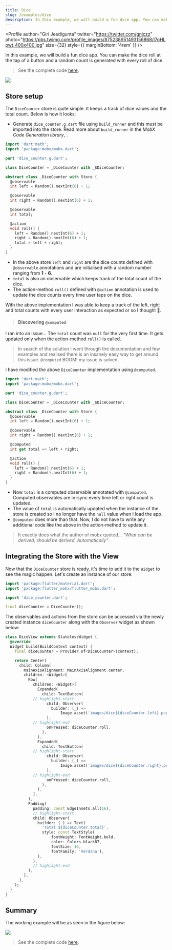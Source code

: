```yaml
---
title: Dice
slug: /examples/dice
description: In this example, we will build a fun dice app. You can make the dice roll at the tap of a button and a random count is generated with every roll of dice.
---
```



<Profile
  author="Giri Jeedigunta"
  twitter="https://twitter.com/gniczz"
  photo="https://pbs.twimg.com/profile_images/875238951493156868/i7qHLpwt_400x400.jpg"
  size={32}
  style={{ marginBottom: '4rem' }}
/>

In this example, we will build a fun dice app. You can make the dice roll at the tap of a button and a random count is generated with every roll of dice.

> See the complete code [here](https://github.com/mobxjs/mobx.dart/tree/master/mobx_examples/lib/dice).


<img src={diceJpg} />

## Store setup

The `DiceCounter` store is quite simple. It keeps a track of dice values and the total count. Below is how it looks:

- Generate `dice_counter.g.dart` file using `build_runner` and this must be imported into the store. Read more about `build_runner` in the _MobX Code Generation library_, <PubBadge name="mobx_codegen" />.

```dart
import 'dart:math';
import 'package:mobx/mobx.dart';

part 'dice_counter.g.dart';

class DiceCounter = _DiceCounter with _$DiceCounter;

abstract class _DiceCounter with Store {
  @observable
  int left = Random().nextInt(6) + 1;

  @observable
  int right = Random().nextInt(6) + 1;

  @observable
  int total;

  @action
  void roll() {
    left = Random().nextInt(6) + 1;
    right = Random().nextInt(6) + 1;
    total = left + right;
  }
}

```

- In the above store `left` and `right` are the dice counts defined with `@observable` annotations and are initialised with a random number ranging from **1** - **6**.
- `total` is also an observable which keeps track of the total count of the dice.
- The action-method `roll()` defined with `@action` annotation is used to update the dice counts every time user taps on the dice.

With the above implementation I was able to keep a track of the left, right and total counts with every user interaction as expected or so I thought 🤔.

> #### Discovering `@computed`

I ran into an issue... The `total` count was `null` for the very first time. It gets updated only when the action-method `roll()` is called.

> In search of the solution I went through the documentation and few examples and realised there is an insanely easy way to get around this issue. `@computed` BOOM! my issue is solved.

I have modified the above `DiceCounter` implementation using `@computed`.

```dart
import 'dart:math';
import 'package:mobx/mobx.dart';

part 'dice_counter.g.dart';

class DiceCounter = _DiceCounter with _$DiceCounter;

abstract class _DiceCounter with Store {
  @observable
  int left = Random().nextInt(6) + 1;

  @observable
  int right = Random().nextInt(6) + 1;

  @computed
  int get total => left + right;

  @action
  void roll() {
    left = Random().nextInt(6) + 1;
    right = Random().nextInt(6) + 1;
  }
}

```

- Now `total` is a computed observable annotated with `@computed`. Computed observables are in-sync every time left or right count is updated.
- The value of `total` is automatically updated when the instance of the store is created so I no longer have the `null` value when I load the app.
- `@computed` does more than that. Now, I do not have to write any additional code like the above in the action-method to update it.

> It exactly does what the author of mobx quoted... _"What can be derived, should be derived. Automatically"_.

## Integrating the Store with the View

Now that the `DiceCounter` store is ready, it's time to add it to the `Widget` to see the magic happen. Let's create an instance of our store:

```dart
import 'package:flutter/material.dart';
import 'package:flutter_mobx/flutter_mobx.dart';

import 'dice_counter.dart';

final diceCounter = DiceCounter();

```

The observables and actions from the store can be accessed via the newly created instance `diceCounter` along with the `Observer` widget as shown below:

```dart
class DiceView extends StatelessWidget {
  @override
  Widget build(BuildContext context) {
    final diceCounter = Provider.of<DiceCounter>(context);

    return Center(
      child: Column(
        mainAxisAlignment: MainAxisAlignment.center,
        children: <Widget>[
          Row(
            children: <Widget>[
              Expanded(
                child: TextButton(
            // highlight-start
                  child: Observer(
                    builder: (_) =>
                        Image.asset('images/dice${diceCounter.left}.png'),
                  ),
            // highlight-end
                  onPressed: diceCounter.roll,
                ),
              ),
              Expanded(
                child: TextButton(
            // highlight-start
                  child: Observer(
                    builder: (_) =>
                        Image.asset('images/dice${diceCounter.right}.png'),
                  ),
            // highlight-end
                  onPressed: diceCounter.roll,
                ),
              ),
            ],
          ),
          Padding(
            padding: const EdgeInsets.all(16),
            // highlight-start
            child: Observer(
              builder: (_) => Text(
                'Total ${diceCounter.total}',
                style: const TextStyle(
                    fontWeight: FontWeight.bold,
                    color: Colors.black87,
                    fontSize: 16,
                    fontFamily: 'Verdana'),
              ),
            ),
            // highlight-end
          ),
        ],
      ),
    );
  }
}
```

## Summary

The working example will be as seen in the figure below:

<img src={diceJpg} />

> See the complete code [here](https://github.com/mobxjs/mobx.dart/tree/master/mobx_examples/lib/dice).

